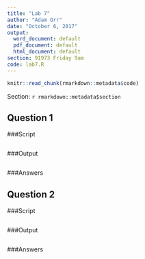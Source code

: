 ```yaml
---
title: "Lab 7"
author: "Adam Orr"
date: "October 6, 2017"
output:
  word_document: default
  pdf_document: default
  html_document: default
section: 91973 Friday 9am
code: lab7.R
---
```




```r
knitr::read_chunk(rmarkdown::metadata$code)
```

Section: `r rmarkdown::metadata$section`

## Question 1
###Script
```r
```

###Output
```r
```

###Answers

## Question 2
###Script
```r
```
###Output
```r
```

###Answers


